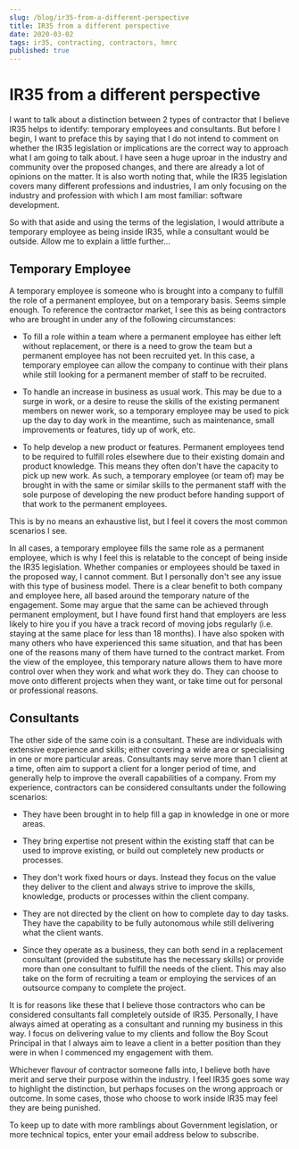 ```yaml
---
slug: /blog/ir35-from-a-different-perspective
title: IR35 from a different perspective
date: 2020-03-02
tags: ir35, contracting, contractors, hmrc
published: true
---
```


# IR35 from a different perspective
I want to talk about a distinction between 2 types of contractor that I believe IR35 helps to identify:
temporary employees and consultants. But before I begin, I want to preface this by saying that I do not
intend to comment on whether the IR35 legislation or implications are the correct way to approach what
I am going to talk about. I have seen a huge uproar in the industry and community over the proposed changes,
and there are already a lot of opinions on the matter. It is also worth noting that, while the IR35
legislation covers many different professions and industries, I am only focusing on the industry and
profession with which I am most familiar: software development.

So with that aside and using the terms of the legislation, I would attribute a temporary employee as being
inside IR35, while a consultant would be outside. Allow me to explain a little further...

## Temporary Employee
A temporary employee is someone who is brought into a company to fulfill the role of a permanent employee,
but on a temporary basis. Seems simple enough. To reference the contractor market, I see this as being
contractors who are brought in under any of the following circumstances:

* To fill a role within a team where a permanent employee has either left without replacement, or there is
a need to grow the team but a permanent employee has not been recruited yet. In this case, a temporary
employee can allow the company to continue with their plans while still looking for a permanent member
of staff to be recruited.

* To handle an increase in business as usual work. This may be due to a surge in work, or a desire to reuse
the skills of the existing permanent members on newer work, so a temporary employee may be used to pick up
the day to day work in the meantime, such as maintenance, small improvements or features, tidy up of work, etc.

* To help develop a new product or features. Permanent employees tend to be required to fulfill roles elsewhere
due to their existing domain and product knowledge. This means they often don't have the capacity to pick up
new work. As such, a temporary employee (or team of) may be brought in with the same or similar skills to the
permanent staff with the sole purpose of developing the new product before handing support of that work to the permanent employees.

This is by no means an exhaustive list, but I feel it covers the most common scenarios I see.

In all cases, a temporary employee fills the same role as a permanent employee, which is why I feel this is
relatable to the concept of being inside the IR35 legislation. Whether companies or employees should be taxed
in the proposed way, I cannot comment. But I personally don't see any issue with this type of business model.
There is a clear benefit to both company and employee here, all based around the temporary nature of the engagement.
Some may argue that the same can be achieved through permanent employment, but I have found first hand that
employers are less likely to hire you if you have a track record of moving jobs regularly (i.e. staying at the same
place for less than 18 months). I have also spoken with many others who have experienced this same situation, and
that has been one of the reasons many of them have turned to the contract market. From the view of the employee,
this temporary nature allows them to have more control over when they work and what work they do. They can choose
to move onto different projects when they want, or take time out for personal or professional reasons.

## Consultants
The other side of the same coin is a consultant. These are individuals with extensive experience and skills; either
covering a wide area or specialising in one or more particular areas. Consultants may serve more than 1 client at a
time, often aim to support a client for a longer period of time, and generally help to improve the overall capabilities
of a company. From my experience, contractors can be considered consultants under the following scenarios:

* They have been brought in to help fill a gap in knowledge in one or more areas.

* They bring expertise not present within the existing staff that can be used to improve existing, or build out
completely new products or processes.

* They don't work fixed hours or days. Instead they focus on the value they deliver to the client and always strive
to improve the skills, knowledge, products or processes within the client company.

* They are not directed by the client on how to complete day to day tasks. They have the capability to be fully
autonomous while still delivering what the client wants.

* Since they operate as a business, they can both send in a replacement consultant (provided the substitute has
the necessary skills) or provide more than one consultant to fulfill the needs of the client. This may also take
on the form of recruiting a team or employing the services of an outsource company to complete the project.

It is for reasons like these that I believe those contractors who can be considered consultants fall completely
outside of IR35. Personally, I have always aimed at operating as a consultant and running my business in this way.
I focus on delivering value to my clients and follow the Boy Scout Principal in that I always aim to leave a client
in a better position than they were in when I commenced my engagement with them.

Whichever flavour of contractor someone falls into, I believe both have merit and serve their purpose within the
industry. I feel IR35 goes some way to highlight the distinction, but perhaps focuses on the wrong approach or
outcome. In some cases, those who choose to work inside IR35 may feel they are being punished.

To keep up to date with more ramblings about Government legislation, or more technical topics, enter your email address below to subscribe.